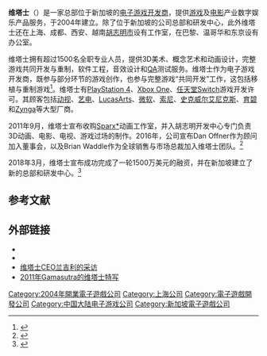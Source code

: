 {{NoteTA
| G1=Games
}}
{{Infobox company
| name = 维塔士
| en_name = Virtuos
| logo = 
| caption = 
| type = 非上市
| foundation = 2004年12月
| key_people = 兰吉利<small>（首席执行官）</small><br />潘峰<small>（制作总经理）</small>
| industry = 数字娱乐
| num_employees = 1,100+
| homepage = {{URL|http://www.virtuosgames.com/}}
| footnotes =
| intl =
}}

'''维塔士'''（{{lang-en|Virtuos}}）是一家总部位于新加坡的[[电子游戏开发商|电子游戏开发商]]，提供[[电子游戏|游戏]]及[[电影|电影]]产业数字娱乐产品服务，于2004年建立。除了位于新加坡的公司总部和研发中心，此外维塔士还在上海、成都、西安、越南[[胡志明市|胡志明市]]设有工作室，在巴黎、温哥华和东京设有办公室。

维塔士拥有超过1500名全职专业人员，提供3D美术、概念艺术和动画设计，完整游戏共同开发与重制，软件工程，音效设计和[[品質保證|QA]]测试服务。维塔士作为电子游戏开发商，既参与部分环节的游戏创作，也参与完整游戏“共同开发”工作，这包括移植与重制游戏<ref>{{cite web |url=http://www.gamasutra.com/view/news/33877/Virtuos_Game_Developers_Increasingly_Open_To_Code_Outsourcing.php |title=Virtuos: Game Developers Increasingly Open To Code Outsourcing |publisher=Gamasutra |access-date=2014-12-11 |archive-date=2018-10-22 |archive-url=https://web.archive.org/web/20181022073619/http://www.gamasutra.com/view/news/33877/Virtuos_Game_Developers_Increasingly_Open_To_Code_Outsourcing.php |dead-url=no }}</ref>。维塔士有[[PlayStation_4|PlayStation 4]]、[[Xbox_One|Xbox One]]、[[任天堂Switch|任天堂Switch]]游戏开发许可。其顾客包括[[动视|动视]]、[[艺电|艺电]]、[[LucasArts|LucasArts]]、[[微软|微软]]、[[索尼电脑娱乐|索尼]]、[[史克威尔艾尼克斯|史克威尔艾尼克斯]]、[[育碧|育碧]]和[[Zynga|Zynga]]等大型厂商。

2011年9月，维塔士宣布收购[[Sparx*|Sparx*]]动画工作室，并入胡志明开发中心专门负责3D动画、电影、电视、游戏过场的制作。2016年，公司宣布Dan Offner作为顾问加入董事会，以及Brian Waddle作为全球销售与市场总裁加入维塔士团队。<ref>{{cite news |title=维塔士任命新董事会顾问及全球销售与市场总裁 - 中国日报网 |url=http://caijing.chinadaily.com.cn/2016-05/30/content_25529920.htm |accessdate=2021-11-08 |work=中国日报网 |archive-date=2021-11-09 |archive-url=https://web.archive.org/web/20211109045627/http://caijing.chinadaily.com.cn/2016-05/30/content_25529920.htm |dead-url=no }}</ref>

2018年3月，维塔士宣布成功完成了一轮1500万美元的融资，并在新加坡建立了新的总部和研发中心。<ref>{{cite news |title=维塔士完成1500万美元融资 设立新总部和研发中心 |url=https://tech.huanqiu.com/article/9CaKrnK6Xf4 |accessdate=2021-11-08 |work=环球网 |archive-date=2021-11-09 |archive-url=https://web.archive.org/web/20211109045602/https://tech.huanqiu.com/article/9CaKrnK6Xf4 |dead-url=no }}</ref>

== 参考文献 ==
{{Reflist}}

== 外部链接 ==

* {{Official website|http://www.virtuosgames.com/}}
* {{Sinaweibo|virtuosgames}}
* [http://www.gamesindustry.biz/articles/a-man-of-virtuos 维塔士CEO兰吉利的采访] {{Wayback|url=http://www.gamesindustry.biz/articles/a-man-of-virtuos |date=20160303231930 }}{{en icon}}
* [http://www.gamasutra.com/view/feature/6326/virtuos_setting_the_record_.php 2011年Gamasutra的维塔士特写] {{Wayback|url=http://www.gamasutra.com/view/feature/6326/virtuos_setting_the_record_.php |date=20150924125140 }}{{en icon}}
{{中国大陆电子游戏公司}}
{{DEFAULTSORT:Virtuos}}
[[Category:2004年開業電子遊戲公司|Category:2004年開業電子遊戲公司]]
[[Category:上海公司|Category:上海公司]]
[[Category:電子遊戲開發公司|Category:電子遊戲開發公司]]
[[Category:中国大陆电子游戏公司|Category:中国大陆电子游戏公司]]
[[Category:新加坡電子遊戲公司|Category:新加坡電子遊戲公司]]